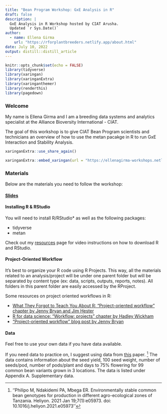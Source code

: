 ```yaml
---
title: "Bean Program Workshop: GxE Analysis in R"
draft: false
description: |
  GxE Analysis in R Workshop hosted by CIAT Arusha. 
  Updated `r Sys.Date()`
author:
  - name: Ellena Girma
    url: "https://rforplantbreeders.netlify.app/about.html"
date: July 10, 2022
output: distill::distill_article
---
```

```r
knitr::opts_chunk$set(echo = FALSE)
library(tidyverse)
library(xaringan)
library(xaringanExtra)
library(xaringanthemer)
library(renderthis)
library(pagedown)
```


### Welcome

My name is Ellena Girma and I am a breeding data systems and analytics specialist at the Alliance Bioversity International - CIAT.

The goal of this workshop is to give CIAT Bean Program scientists and technicians an overview of how to use the metan pacakge in R to run GxE Interaction and Stability Analysis.

```r
xaringanExtra::use_share_again()

```

```r
xaringanExtra::embed_xaringan(url = "https://ellenagirma-workshops.netlify.app/gxe-june2022/index.html", ratio = "16:9")
```


### Materials 

Below are the materials you need to follow the workshop:

#### <a href = "https://ellenagirma-workshops.netlify.app/gxe-june2022/">Slides</a>

#### Installing R & RStudio

You will need to install R/RStudio* as well as the following packages:

* tidyverse
* metan

Check out my <a href = "https://rforplantbreeders.netlify.app/resources.html">resources</a> page for video instructions on how to download R and RStudio. 

#### Project-Oriented Workflow

It's best to organize your R code using R Projects. This way, all the materials related to an analysis/project will be under one parent folder but will be separated by content type (ex: data, scripts, outputs, reports, notes). All folders in this parent folder are easily accessed by the RProject. 

Some resources on project oriented workflows in R:

  * <a href = "https://rstats.wtf/project-oriented-workflow.html">What They Forgot to Teach You About R: "Project-oriented workflow" chapter by Jenny Bryan and Jim Hester</a>
  * <a href = "https://r4ds.had.co.nz/workflow-projects.html">R for data science: "Workflow: projects" chapter by Hadley Wickham</a>
  * <a href = "https://www.tidyverse.org/blog/2017/12/workflow-vs-script/">"Project-oriented workflow" blog post by Jenny Bryan</a>

#### Data

Feel free to use your own data if you have data available. 

If you need data to practice on, I suggest using data from <a href = "https://www.sciencedirect.com/science/article/pii/S2405844021000785">this</a> paper. ^[''Philipo M, Ndakidemi PA, Mbega ER. Environmentally stable common bean genotypes for production in different agro-ecological zones of Tanzania. Heliyon. 2021 Jan 19;7(1):e05973. doi: 10.1016/j.heliyon.2021.e05973''
] The data contains information about the seed yield, 100 seed weight, number of seeds/pod, number of pods/plant and days to 75% flowering for 99 common bean variants grown in 3 locations. The data is listed under Appendix A. Supplementary data. 

